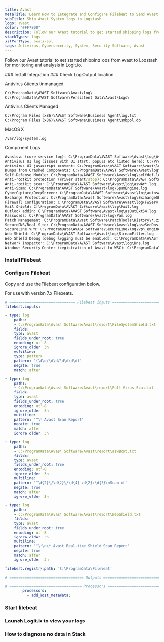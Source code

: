 ```yaml
---
title: Avast
metaTitle: Learn How to Integrate and Configure Filebeat to Send Avast Logs
subTitle: Ship Avast System logs to Logstash
logo: avast
color: "#FF7800"
description: Follow our Avast tutorial to get started shipping logs from Avast to Logstash for monitoring and analysis in Logit.io.
stackTypes: logs
sslPortType: beats-ssl
tags: Antivirus, Cybersecurity, System, Security Software, Avast
---
```


Follow our Avast tutorial to get started shipping logs from Avast to Logstash for monitoring and analysis in Logit.io.

<Steps>
  ### Install Integration
  <InstallIntegration/>
  ### Check Log Output location

  Antivirus Clients Unmanaged
          
  ```cmd copy
  C:\ProgramData\AVAST Software\Avast\log\
  C:\ProgramData\AVAST Software\Persistent Data\Avast\Logs\
  ```

  Antivirus Clients Managed

  ```cmd copy
  C:\Program Files (x86)\AVAST Software\Business Agent\log.txt
  C:\Program Files (x86)\AVAST Software\Business Agent\smbpol.db
  ```

  MacOS X

  ```cmd copy
  /var/log/system.log
  ```

  Component Logs
  ```cmd copy
  Avastsvc (core service log): C:\ProgramData\AVAST Software\Avast\log\AvastSvc.log
  Antivirus UI log (issues with UI start, popups etc listed here): C:\ProgramData\AVAST Software\Avast\log\AvastUI.log
  Antivirus UI javascript content: C:\ProgramData\AVAST Software\Avast\log\HtmlRemoteContent.log
  Dumps from Crashed Components: C:\ProgramData\AVAST Software\Avast\log\unp*.mdmp
  Self-Defense Module: C:\ProgramData\AVAST Software\Avast\log\selfdef.log
  Anti-rootkit protection (driver start/stop): C:\ProgramData\AVAST Software\Avast\log\arpot.log
  Anti-rootkit scan: C:\ProgramData\AVAST Software\Avast\log\aswAr*.log
  Anti-Spam: C:\ProgramData\AVAST Software\Avast\log\SpamEngine.log
  CyberCapture/DeepScreen: C:\ProgramData\AVAST Software\Avast\log\autosandbox.log
  Exchange Protection: C:\ProgramData\Avast Software\Avast\log\ExchangeShield.log
  Firewall Configuration: C:\ProgramData\AVAST Software\Avast\log\FwServ.log
  Mail Shield: C:\ProgramData\AVAST Software\Avast\log\Mail.log
  Outlook addin: C:\ProgramData\AVAST Software\Avast\log\asOutExt64.log
  Passwords: C:\ProgramData\AVAST Software\Avast\log\Pam.log
  Patch Management: C:\ProgramData\Avast Software\PatchTools\History\*.zip
  SecureDNS/Real Site: C:\ProgramData\AVAST Software\Avast\log\aswSecDns.log
  SecureLine VPN: C:\ProgramData\AVAST Software\SecureLine\log\vpn_engine.log
  Web Shield: C:\ProgramData\AVAST Software\Avast\log\StreamFilter.log
  Web Shield Debug (debug logging must be enabled): C:\ProgramData\AVAST Software\Avast\log\FilterEngine.log
  Network Inspector: C:\ProgramData\AVAST Software\Avast\log\Hns.log
  Windows Security Center (registration of Avast to WSC): C:\ProgramData\AVAST Software\Avast\log\wsc.log
  ```

  ### Install Filebeat

  <InstallFilebeat />

  ### Configure Filebeat

  Copy and use the Filebeat configuration below.

  <Callout type="warning">
    For use with version 7.x Filebeats.
  </Callout>

  ```yml copy
  # ============================== Filebeat inputs ==============================
  filebeat.inputs:

  - type: log
      paths:
      - C:\ProgramData\Avast Software\Avast\report\FileSystemShield.txt
      fields:
      type: avast
      fields_under_root: true
      encoding: utf-8
      ignore_older: 3h
      multiline:
      type: pattern 
      pattern: '(\d\d/\d\d/\d\d\d\d)' 
      negate: true 
      match: after

  - type: log
      paths:
      - C:\ProgramData\Avast Software\Avast\report\Full Virus Scan.txt
      fields:
      type: avast
      fields_under_root: true
      encoding: utf-8
      ignore_older: 3h
      multiline:
      pattern: '^\* Avast Scan Report'
      negate: true
      match: after
      ignore_older: 3h

  - type: log
      paths:
      - C:\ProgramData\Avast Software\Avast\report\aswBoot.txt
      fields:
      type: avast
      fields_under_root: true
      encoding: utf-8
      ignore_older: 3h
      multiline:
      pattern: '^\d{2}\/\d{2}\/\d{4} \d{2}:\d{2}\nScan of'
      negate: true
      match: after
      ignore_older: 3h

  - type: log
      paths:
      - C:\ProgramData\Avast Software\Avast\report\WebShield.txt
      fields:
      type: avast
      fields_under_root: true
      encoding: utf-8
      ignore_older: 3h
      multiline:
      pattern: '^\*\n\* Avast Real-time Shield Scan Report'
      negate: true
      match: after
      ignore_older: 3h

  filebeat.registry.path: 'C:\ProgramData\Filebeat'

  # ================================== Outputs ===================================
  ```
  <ConfigureOutput />

  ```yml copy
  # ================================= Processors =================================
          processors:
            - add_host_metadata:
  ```

  ### Start filebeat
  
  <StartFilebeat />

  ### Launch Logit.io to view your logs
  <LaunchStack utmMedium="logs" utmCampaign="avast" source="avast" />

  ### How to diagnose no data in Stack

  <DiagnoseNoData />
</Steps>